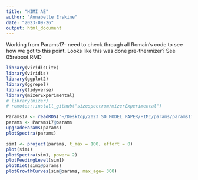 ```yaml
---
title: "HIMI AE"
author: "Annabelle Erskine"
date: "2023-09-26"
output: html_document
---
```


Working from Params17- need to check through all Romain's code to see how we got to this point. Looks like this was done pre-thermizer? See 05reboot.RMD

```r
library(viridisLite)
library(viridis)
library(ggplot2)
library(ggrepel)
library(tidyverse)
library(mizerExperimental)
# library(mizer)
# remotes::install_github("sizespectrum/mizerExperimental")

Params17 <- readRDS("~/Desktop/2023 SO MODEL PAPER/HIMI/params/params17.rds") #this is the sim object
params <- Params17@params
upgradeParams(params)
plotSpectra(params)

sim1 <- project(params, t_max = 100, effort = 0)
plot(sim1)
plotSpectra(sim1, power= 2)
plotFeedingLevel(sim1)
plotDiet(sim1@params)
plotGrowthCurves(sim@params, max_age= 300)

```



